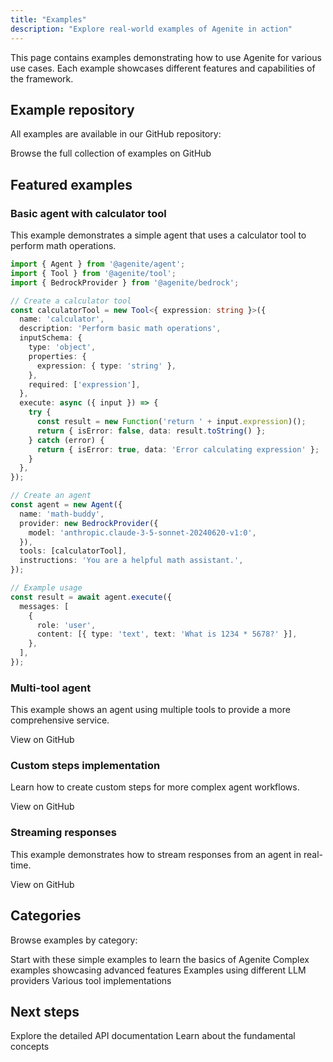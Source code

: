 ```yaml
---
title: "Examples"
description: "Explore real-world examples of Agenite in action"
---
```


This page contains examples demonstrating how to use Agenite for various use cases. Each example showcases different features and capabilities of the framework.

## Example repository

All examples are available in our GitHub repository:

<Card title="Agenite Examples" icon="github" href="https://github.com/agenite/agenite/tree/main/examples">
  Browse the full collection of examples on GitHub
</Card>

## Featured examples

### Basic agent with calculator tool

This example demonstrates a simple agent that uses a calculator tool to perform math operations.

```typescript
import { Agent } from '@agenite/agent';
import { Tool } from '@agenite/tool';
import { BedrockProvider } from '@agenite/bedrock';

// Create a calculator tool
const calculatorTool = new Tool<{ expression: string }>({
  name: 'calculator',
  description: 'Perform basic math operations',
  inputSchema: {
    type: 'object',
    properties: {
      expression: { type: 'string' },
    },
    required: ['expression'],
  },
  execute: async ({ input }) => {
    try {
      const result = new Function('return ' + input.expression)();
      return { isError: false, data: result.toString() };
    } catch (error) {
      return { isError: true, data: 'Error calculating expression' };
    }
  },
});

// Create an agent
const agent = new Agent({
  name: 'math-buddy',
  provider: new BedrockProvider({
    model: 'anthropic.claude-3-5-sonnet-20240620-v1:0',
  }),
  tools: [calculatorTool],
  instructions: 'You are a helpful math assistant.',
});

// Example usage
const result = await agent.execute({
  messages: [
    {
      role: 'user',
      content: [{ type: 'text', text: 'What is 1234 * 5678?' }],
    },
  ],
});
```

### Multi-tool agent

This example shows an agent using multiple tools to provide a more comprehensive service.

<Card title="Multi-tool Agent Example" icon="code" href="https://github.com/agenite/agenite/tree/main/examples/@agenite/agent/src/custom-steps.ts">
  View on GitHub
</Card>

### Custom steps implementation

Learn how to create custom steps for more complex agent workflows.

<Card title="Custom Steps Example" icon="code" href="https://github.com/agenite/agenite/tree/main/examples/@agenite/agent/src/custom-steps.ts">
  View on GitHub
</Card>

### Streaming responses

This example demonstrates how to stream responses from an agent in real-time.

<Card title="Streaming Example" icon="code" href="https://github.com/agenite/agenite/tree/main/examples/@agenite/agent/src/old-examples/advanced/streaming-agent.ts">
  View on GitHub
</Card>

## Categories

Browse examples by category:

<CardGroup cols={2}>
  <Card title="Basic examples" icon="wand-magic-sparkles" href="https://github.com/agenite/agenite/tree/main/examples/@agenite/agent/src">
    Start with these simple examples to learn the basics of Agenite
  </Card>
  <Card title="Advanced examples" icon="rocket" href="https://github.com/agenite/agenite/tree/main/examples/@agenite/agent/src/old-examples/advanced">
    Complex examples showcasing advanced features
  </Card>
  <Card title="Provider examples" icon="plug" href="https://github.com/agenite/agenite/tree/main/examples/@agenite/agent/src">
    Examples using different LLM providers
  </Card>
  <Card title="Tool examples" icon="toolbox" href="https://github.com/agenite/agenite/tree/main/examples/@agenite/agent/src">
    Various tool implementations
  </Card>
</CardGroup>

## Next steps

<CardGroup cols={2}>
  <Card title="API reference" icon="book" href="/api-reference/agent">
    Explore the detailed API documentation
  </Card>
  <Card title="Core concepts" icon="lightbulb" href="/core-concepts/overview">
    Learn about the fundamental concepts
  </Card>
</CardGroup> 
